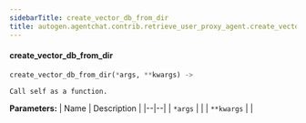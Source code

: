```yaml
---
sidebarTitle: create_vector_db_from_dir
title: autogen.agentchat.contrib.retrieve_user_proxy_agent.create_vector_db_from_dir
---
```


<code class="doc-symbol doc-symbol-heading doc-symbol-function"></code>
#### create_vector_db_from_dir

```python
create_vector_db_from_dir(*args, **kwargs) -> 
```

    Call self as a function.

<b>Parameters:</b>
| Name | Description |
|--|--|
| `*args` |  |
| `**kwargs` |  |

<br />
